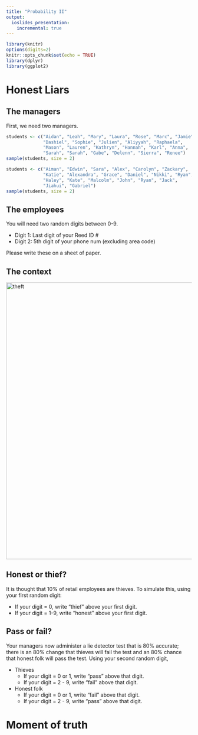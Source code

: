 ```yaml
---
title: "Probability II"
output:
  ioslides_presentation:
    incremental: true
---
```


```r
library(knitr)
options(digits=2)
knitr::opts_chunk$set(echo = TRUE)
library(dplyr)
library(ggplot2)
```

# Honest Liars

## The managers

First, we need two managers.

```r
students <- c("Aidan", "Leah", "Mary", "Laura", "Rose", "Marc", "Jamie",
              "Dashiel", "Sophie", "Julien", "Aliyyah", "Raphaela", 
              "Mason", "Lauren", "Kathryn", "Hannah", "Karl", "Anna", 
              "Sarah", "Sarah", "Gabe", "Delenn", "Sierra", "Renee")
sample(students, size = 2)
```

```r
students <- c("Aiman", "Edwin", "Sara", "Alex", "Carolyn", "Zackary", 
              "Katie", "Alexandra", "Grace", "Daniel", "Nikki", "Ryan",
              "Haley", "Kate", "Malcolm", "John", "Ryan", "Jack", 
              "Jiahui", "Gabriel")
sample(students, size = 2)
```


## The employees

You will need two random digits between 0-9.

- Digit 1: Last digit of your Reed ID #
- Digit 2: 5th digit of your phone num (excluding area code)

Please write these on a sheet of paper.


## The context

<img src="../figs/employee-theft.png" alt="theft" width="750">


## Honest or thief? {.build}

It is thought that 10% of retail employees are thieves. To simulate this, using
your first random digit:

- If your digit = 0, write "thief" above your first digit.
- If your digit = 1-9, write "honest" above your first digit.


## Pass or fail? {.build}

Your managers now administer a lie detector test that is 80% accurate;
there is an 80% change that thieves will fail the test and an 80% chance that 
honest folk will pass the test. Using your second random digit,

- Thieves
    - If your digit = 0 or 1, write "pass" above that digit.
    - If your digit = 2 - 9, write "fail" above that digit.
- Honest folk
    - If your digit = 0 or 1, write "fail" above that digit.
    - If your digit = 2 - 9, write "pass" above that digit.
    
    
# Moment of truth